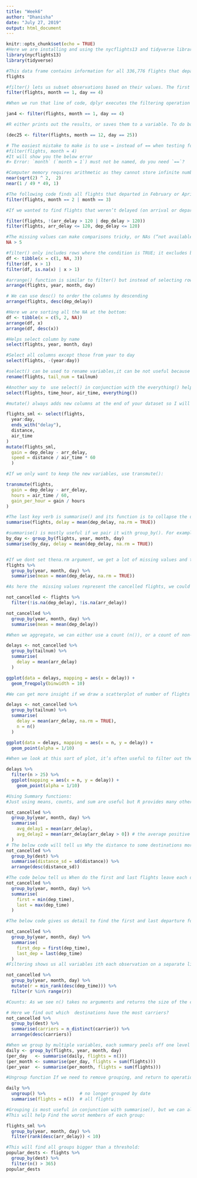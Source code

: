 ---
title: "Week6"
author: "Dhanisha"
date: "July 27, 2019"
output: html_document
---

```{r setup, include=FALSE}
knitr::opts_chunk$set(echo = TRUE)
#Here we are installing and using the nycflights13 and tidyverse library
library(nycflights13)
library(tidyverse)
```

```{r flights}
#This data frame contains information for all 336,776 flights that departed from NYC in 2013. The data comes from the US Bureau of Transportation Statistics, and is documented in flights.
flights

#filter() lets us subset observations based on their values. The first argument is always name of the data frame and the second and after those arguments are the expressions that filter the data frame.Forexample here we are seeing all flights left on January 4
filter(flights, month == 1, day == 4)

#When we run that line of code, dplyr executes the filtering operation and returns a new data frame. The dplyr functions never modify their inputs, so if I want to save the result, I can use the assignment operator, <-:

jan4 <- filter(flights, month == 1, day == 4)

#R either prints out the results, or saves them to a variable. To do both, we would  wrap the assignment in parentheses:

(dec25 <- filter(flights, month == 12, day == 25))

# The easiest mistake to make is to use = instead of == when testing for equality. When this happens you’ll get an informative error:
#filter(flights, month = 4)
#It will show you the below error
#> Error: `month` (`month = 1`) must not be named, do you need `==`?

#Computer memory requires arithmetic as they cannot store infinite number of digits. Instead of relying on ==,we use near()
near(sqrt(2) ^ 2,  2)
near(1 / 49 * 49, 1)

#The following code finds all flights that departed in February or April:
filter(flights, month == 2 | month == 3)

#If we wanted to find flights that weren’t delayed (on arrival or departure) by more than two hours, we can either of the following two filters:

filter(flights, !(arr_delay > 120 | dep_delay > 120))
filter(flights, arr_delay <= 120, dep_delay <= 120)

#The missing values can make comparisons tricky, or NAs (“not availables”). NA represents an unknown value so missing values are “contagious”: almost any operation involving an unknown value will also be unknown.
NA > 5

#filter() only includes rows where the condition is TRUE; it excludes both FALSE and NA values. If you want to preserve missing values, ask for them explicitly
df <- tibble(x = c(1, NA, 3))
filter(df, x > 1)
filter(df, is.na(x) | x > 1)

#arrange() function is similar to filter() but instead of selecting roww it simply changes their order If we use more than one column name, each additional column will break ties in the values of preceding columns:
arrange(flights, year, month, day)

# We can use desc() to order the columns by descending
arrange(flights, desc(dep_delay))

#Here we are sorting all the NA at the bottom:
df <- tibble(x = c(5, 2, NA))
arrange(df, x)
arrange(df, desc(x))

#Helps select column by name
select(flights, year, month, day)

#Select all columns except those from year to day
select(flights, -(year:day))

#select() can be used to rename variables,it can be not useful because variables are not explicitly mentioned. Instead, we can use rename(), which is a variant of select() that keeps all the variables that aren’t explicitly mentioned:
rename(flights, tail_num = tailnum)

#Another way to  use select() in conjunction with the everything() helpes.
select(flights, time_hour, air_time, everything())

#mutate() always adds new columns at the end of your dataset so I will start by creating a narrower dataset to view the new variables.

flights_sml <- select(flights, 
  year:day, 
  ends_with("delay"), 
  distance, 
  air_time
)
mutate(flights_sml,
  gain = dep_delay - arr_delay,
  speed = distance / air_time * 60
  )

#If we only want to keep the new variables, use transmute():

transmute(flights,
  gain = dep_delay - arr_delay,
  hours = air_time / 60,
  gain_per_hour = gain / hours
)

#The last key verb is summarise() and its function is to collapse the data frame into single line
summarise(flights, delay = mean(dep_delay, na.rm = TRUE))

#summarise() is mostly useful if we pair it with group_by(). For example, if we applied the exact same code to a data frame grouped by date, we get the average delay per date:
by_day <- group_by(flights, year, month, day)
summarise(by_day, delay = mean(dep_delay, na.rm = TRUE))


#If we dont set thena.rm argument, we get a lot of missing values and thus we should add an narm argument
flights %>% 
  group_by(year, month, day) %>% 
  summarise(mean = mean(dep_delay, na.rm = TRUE))

#As here the  missing values represent the cancelled flights, we could also tackle the problem by first removing the cancelled flights. 

not_cancelled <- flights %>% 
  filter(!is.na(dep_delay), !is.na(arr_delay))

not_cancelled %>% 
  group_by(year, month, day) %>% 
  summarise(mean = mean(dep_delay))

#When we aggregate, we can either use a count (n()), or a count of non-missing values (sum(!is.na(x))). For example if we look at the planes (identified by their tail number) that have the highest average delays:

delays <- not_cancelled %>% 
  group_by(tailnum) %>% 
  summarise(
    delay = mean(arr_delay)
  )

ggplot(data = delays, mapping = aes(x = delay)) + 
  geom_freqpoly(binwidth = 10)

#We can get more insight if we draw a scatterplot of number of flights vs. average delay:

delays <- not_cancelled %>% 
  group_by(tailnum) %>% 
  summarise(
    delay = mean(arr_delay, na.rm = TRUE),
    n = n()
  )

ggplot(data = delays, mapping = aes(x = n, y = delay)) + 
  geom_point(alpha = 1/10)

#When we look at this sort of plot, it’s often useful to filter out the groups with the smallest numbers of observations, so if we see more of the pattern and smaller variation in the smallest groups.

delays %>% 
  filter(n > 25) %>% 
  ggplot(mapping = aes(x = n, y = delay)) + 
    geom_point(alpha = 1/10)

#Using Summary functions:
#Just using means, counts, and sum are useful but R provides many other useful summary functions.Measures of location: we’ve used mean(x), but median(x) is also useful. The mean formula means sum divided by length; the median is a value where 50% of x is above it, and 50% is below it.

not_cancelled %>% 
  group_by(year, month, day) %>% 
  summarise(
    avg_delay1 = mean(arr_delay),
    avg_delay2 = mean(arr_delay[arr_delay > 0]) # the average positive delay
  )
# The below code will tell us Why the distance to some destinations more variable than to others?
not_cancelled %>% 
  group_by(dest) %>% 
  summarise(distance_sd = sd(distance)) %>% 
  arrange(desc(distance_sd))

#The code below tell us When do the first and last flights leave each day?
not_cancelled %>% 
  group_by(year, month, day) %>% 
  summarise(
    first = min(dep_time),
    last = max(dep_time)
  )

#The below code gives us detail to find the first and last departure for each day:

not_cancelled %>% 
  group_by(year, month, day) %>% 
  summarise(
    first_dep = first(dep_time), 
    last_dep = last(dep_time)
  )
#Filtering shows us all variables ith each observation on a separate line:

not_cancelled %>% 
  group_by(year, month, day) %>% 
  mutate(r = min_rank(desc(dep_time))) %>% 
  filter(r %in% range(r))

#Counts: As we see n() takes no arguments and returns the size of the current group. Inorder o count the amount of non-missing values,we use use sum(!is.na(x) and to count the amount of unique values, we use use n_distinct(x).

# Here we find out which  destinations have the most carriers?
not_cancelled %>% 
  group_by(dest) %>% 
  summarise(carriers = n_distinct(carrier)) %>% 
  arrange(desc(carriers))

#When we group by multiple variables, each summary peels off one level of the grouping. That makes it easy to progressively roll up a dataset:This is group by Multiple variables
daily <- group_by(flights, year, month, day)
(per_day   <- summarise(daily, flights = n()))
(per_month <- summarise(per_day, flights = sum(flights)))
(per_year  <- summarise(per_month, flights = sum(flights)))

#Ungroup function If we need to remove grouping, and return to operations on ungrouped data, use ungroup().

daily %>% 
  ungroup() %>%             # no longer grouped by date
  summarise(flights = n())  # all flights

#Grouping is most useful in conjunction with summarise(), but we can also do convenient operations with mutate() and filter():
#This will help Find the worst members of each group:

flights_sml %>% 
  group_by(year, month, day) %>%
  filter(rank(desc(arr_delay)) < 10)

#This will find all groups bigger than a threshold:
popular_dests <- flights %>% 
  group_by(dest) %>% 
  filter(n() > 365)
popular_dests
```


